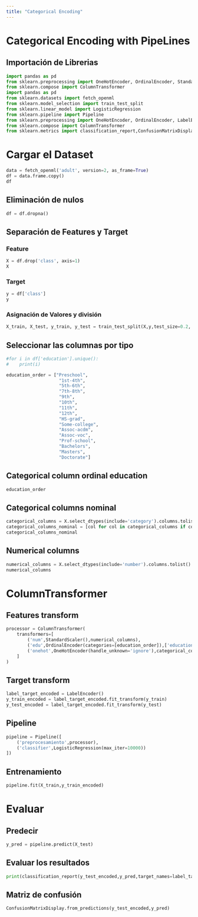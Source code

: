 ```yaml
---
title: "Categorical Encoding"
---
```


# Categorical Encoding with PipeLines

## Importación de Librerias

```python
import pandas as pd
from sklearn.preprocessing import OneHotEncoder, OrdinalEncoder, StandardScaler,LabelEncoder
from sklearn.compose import ColumnTransformer
import pandas as pd
from sklearn.datasets import fetch_openml
from sklearn.model_selection import train_test_split
from sklearn.linear_model import LogisticRegression
from sklearn.pipeline import Pipeline
from sklearn.preprocessing import OneHotEncoder, OrdinalEncoder, LabelEncoder, StandardScaler
from sklearn.compose import ColumnTransformer
from sklearn.metrics import classification_report,ConfusionMatrixDisplay

```

# Cargar el Dataset

```python
data = fetch_openml('adult', version=2, as_frame=True)
df = data.frame.copy()
df
```

## Eliminación de nulos

```python
df = df.dropna()
```

## Separación de Features y Target

### Feature
```python
X = df.drop('class', axis=1)
X
```
### Target

```python
y = df['class']
y
```

### Asignación de Valores y división

```python
X_train, X_test, y_train, y_test = train_test_split(X,y,test_size=0.2, random_state=42,stratify=y)
```

## Seleccionar las columnas por tipo

```python
#for i in df['education'].unique():
#    print(i)

education_order = ["Preschool",
                    "1st-4th",
                    "5th-6th",
                    "7th-8th",
                    "9th",
                    "10th",
                    "11th",
                    "12th",
                    "HS-grad",
                    "Some-college",
                    "Assoc-acdm",
                    "Assoc-voc",
                    "Prof-school",
                    "Bachelors",
                    "Masters",
                    "Doctorate"]

```

## Categorical column ordinal education

```python
education_order
```

## Categorical columns nominal

```python
categorical_columns = X.select_dtypes(include='category').columns.tolist()
categorical_columns_nominal = [col for col in categorical_columns if col != 'education']
categorical_columns_nominal
```

## Numerical columns

```python

numerical_columns = X.select_dtypes(include='number').columns.tolist()
numerical_columns

```

# ColumnTransformer
## Features transform

```python
processor = ColumnTransformer(
    transformers=[
        ('num',StandardScaler(),numerical_columns),
        ('edu',OrdinalEncoder(categories=[education_order]),['education']),
        ('onehot',OneHotEncoder(handle_unknown='ignore'),categorical_columns_nominal)
    ]
)
```

## Target transform
```python
label_target_encoded = LabelEncoder()
y_train_encoded = label_target_encoded.fit_transform(y_train)
y_test_encoded = label_target_encoded.fit_transform(y_test)
```

## Pipeline

```python
pipeline = Pipeline([
    ('preprocesamiento',processor),
    ('classifier',LogisticRegression(max_iter=10000))
])
```

## Entrenamiento

```python
pipeline.fit(X_train,y_train_encoded)

```

# Evaluar

## Predecir
```python
y_pred = pipeline.predict(X_test)

```

## Evaluar los resultados

```python
print(classification_report(y_test_encoded,y_pred,target_names=label_target_encoded.classes_))
```

## Matriz de confusión

```python
ConfusionMatrixDisplay.from_predictions(y_test_encoded,y_pred)

```

